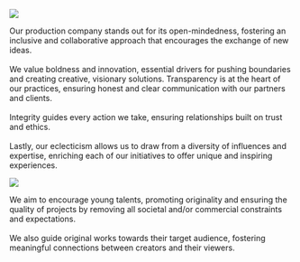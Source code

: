 
::: {.image-text-container}
![](image/index/mains.jpeg)

Our production company stands out for its open-mindedness, fostering an inclusive and collaborative approach that encourages the exchange of new ideas. \
\
We value boldness and innovation, essential drivers for pushing boundaries and creating creative, visionary solutions.
Transparency is at the heart of our practices, ensuring honest and clear communication with our partners and clients. \
\
Integrity guides every action we take, ensuring relationships built on trust and ethics. \
\
Lastly, our eclecticism allows us to draw from a diversity of influences and expertise, enriching each of our initiatives to offer unique and inspiring experiences.
:::

::: {.image-text-container-reverse}
![](image/index/cafes.jpeg)

We aim to encourage young talents, promoting originality and ensuring the quality of projects by removing all societal and/or commercial constraints and expectations. \
\
We also guide original works towards their target audience, fostering meaningful connections between creators and their viewers.
:::





<!-- verification -->

<a rel="me" style="display:none" href="https://github.com/ersatz-production">Hidden link used to verify my account on GitHub</a>
